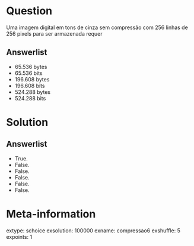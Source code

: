 Question
========
Uma imagem digital em tons de cinza sem compressão com 256 linhas de 256 pixels para ser armazenada requer

Answerlist
----------
* 65.536 bytes 
* 65.536 bits
* 196.608 bytes
* 196.608 bits
* 524.288 bytes
* 524.288 bits

Solution
========

Answerlist
----------
* True.
* False.
* False.
* False.
* False.
* False.

Meta-information
================
extype: schoice
exsolution: 100000
exname: compressao6
exshuffle: 5
expoints: 1
